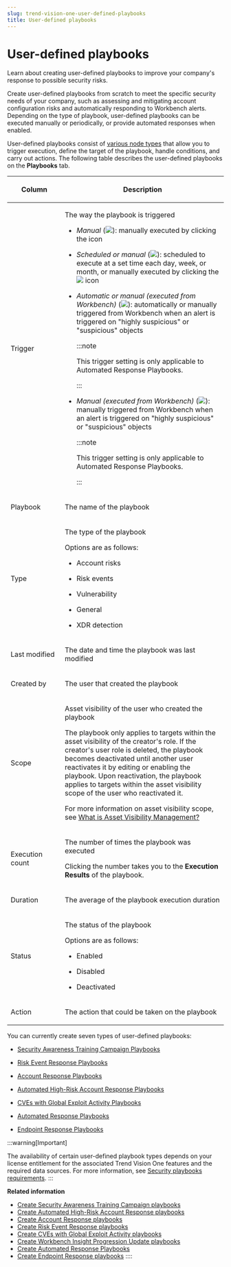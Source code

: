 ```yaml
---
slug: trend-vision-one-user-defined-playbooks
title: User-defined playbooks
---
```

# User-defined playbooks

Learn about creating user-defined playbooks to improve your company's response to possible security risks.

Create user-defined playbooks from scratch to meet the specific security needs of your company, such as assessing and mitigating account configuration risks and automatically responding to Workbench alerts. Depending on the type of playbook, user-defined playbooks can be executed manually or periodically, or provide automated responses when enabled.

User-defined playbooks consist of [various node types](playbook-nodes.mdx) that allow you to trigger execution, define the target of the playbook, handle conditions, and carry out actions. The following table describes the user-defined playbooks on the **Playbooks** tab.

<table>
<colgroup>
<col style="width: 25%" />
<col style="width: 75%" />
</colgroup>
<thead>
<tr>
<th><p>Column</p></th>
<th><p>Description</p></th>
</tr>
</thead>
<tbody>
<tr>
<td><p>Trigger</p></td>
<td><p>The way the playbook is triggered</p>
<ul>
<li><p><em>Manual</em> (<img src="./images/Manual=97712da2-0388-4ba8-8d18-01a01df565cd.webp" />): manually executed by clicking the icon</p></li>
<li><p><em>Scheduled or manual</em> (<img src="./images/Scheduled_Manual=09ec64f6-042d-47f2-8927-ed822821aff1.webp" />): scheduled to execute at a set time each day, week, or month, or manually executed by clicking the <img src="./images/Manual=97712da2-0388-4ba8-8d18-01a01df565cd.webp" /> icon</p></li>
<li><p><em>Automatic or manual (executed from Workbench)</em> (<img src="./images/Automatic_or_manual_Workbench=6de68c56-9936-42cf-bd7d-327e2f511492.webp" />): automatically or manually triggered from Workbench when an alert is triggered on "highly suspicious" or "suspicious" objects</p>


:::note

<p>This trigger setting is only applicable to Automated Response Playbooks.</p>


:::

</li>
<li><p><em>Manual (executed from Workbench)</em> (<img src="./images/Manual_Workbench=e68667cb-d982-48f2-8b09-3b605a15b149.webp" />): manually triggered from Workbench when an alert is triggered on "highly suspicious" or "suspicious" objects</p>


:::note

<p>This trigger setting is only applicable to Automated Response Playbooks.</p>


:::

</li>
</ul></td>
</tr>
<tr>
<td><p>Playbook</p></td>
<td><p>The name of the playbook</p></td>
</tr>
<tr>
<td><p>Type</p></td>
<td><p>The type of the playbook</p>
<p>Options are as follows:</p>
<ul>
<li><p>Account risks</p></li>
<li><p>Risk events</p></li>
<li><p>Vulnerability</p></li>
<li><p>General</p></li>
<li><p>XDR detection</p></li>
</ul></td>
</tr>
<tr>
<td><p>Last modified</p></td>
<td><p>The date and time the playbook was last modified</p></td>
</tr>
<tr>
<td><p>Created by</p></td>
<td><p>The user that created the playbook</p></td>
</tr>
<tr>
<td><p>Scope</p></td>
<td><p>Asset visibility of the user who created the playbook</p>
<p>The playbook only applies to targets within the asset visibility of the creator's role. If the creator's user role is deleted, the playbook becomes deactivated until another user reactivates it by editing or enabling the playbook. Upon reactivation, the playbook applies to targets within the asset visibility scope of the user who reactivated it.</p>
<p>For more information on asset visibility scope, see <a href="trend-vision-one-what-is-asset-visibility-management">What is Asset Visibility Management?</a></p></td>
</tr>
<tr>
<td><p>Execution count</p></td>
<td><p>The number of times the playbook was executed</p>
<p>Clicking the number takes you to the <strong>Execution Results</strong> of the playbook.</p></td>
</tr>
<tr>
<td><p>Duration</p></td>
<td><p>The average of the playbook execution duration</p></td>
</tr>
<tr>
<td><p>Status</p></td>
<td><p>The status of the playbook</p>
<p>Options are as follows:</p>
<ul>
<li><p>Enabled</p></li>
<li><p>Disabled</p></li>
<li><p>Deactivated</p></li>
</ul></td>
</tr>
<tr>
<td><p>Action</p></td>
<td><p>The action that could be taken on the playbook</p></td>
</tr>
</tbody>
</table>

You can currently create seven types of user-defined playbooks:

- [Security Awareness Training Campaign Playbooks](security-awareness-playbooks.mdx)

- [Risk Event Response Playbooks](creating-risk-reduction-playbooks.mdx)

- [Account Response Playbooks](create-account-config-risk-playbook.mdx)

- [Automated High-Risk Account Response Playbooks](auto-high-risk-account-response.mdx)

- [CVEs with Global Exploit Activity Playbooks](create-cves-global-exploit-playbook.mdx)

- [Automated Response Playbooks](create-automated-response-playbooks.mdx)

- [Endpoint Response Playbooks](create-endpoint-response-playbooks.mdx)

:::warning[Important]

The availability of certain user-defined playbook types depends on your license entitlement for the associated Trend Vision One features and the required data sources. For more information, see [Security playbooks requirements](security-playbooks-requirements.mdx).
:::

**Related information**

- [Create Security Awareness Training Campaign playbooks](security-awareness-playbooks.md "Create and manage security awareness training campaigns for user accounts targeted by account compromise and XDR detection risk events.")
- [Create Automated High-Risk Account Response playbooks](auto-high-risk-account-response.md "Automatically mitigate user accounts with a risk score higher than 50.")
- [Create Account Response playbooks](create-account-config-risk-playbook.md "Manually or periodically mitigate accounts with account configuration risks.")
- [Create Risk Event Response playbooks](creating-risk-reduction-playbooks.md "Manually or periodically respond to new and ongoing risk events detected in your environment.")
- [Create CVEs with Global Exploit Activity playbooks](create-cves-global-exploit-playbook.md "Manually or periodically mitigate risks posed by CVEs detected on your managed internal and internet-facing assets.")
- [Create Workbench Insight Progression Update playbooks](wb-insight-progression-update.md "Automatically notify stakeholders of Workbench insight progression by opening or updating cases and sending email notifications with AI-generated summaries.")
- [Create Automated Response Playbooks](create-automated-response-playbooks.md "Automatically respond to important Workbench alerts, speeding up response and minimizing the impact scope, by creating Automated Response Playbooks.")
- [Create Endpoint Response playbooks](create-endpoint-response-playbooks.md "Manually or periodically run custom scripts on a target endpoint or isolate endpoints that may pose a security risk to your network.")
::::
